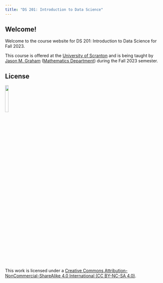 ```yaml
---
title: "DS 201: Introduction to Data Science"
---
```


## Welcome!

Welcome to the course website for DS 201: Introduction to Data Science for Fall 2023.

This course is offered at the [University of Scranton](https://www.scranton.edu/) and is being taught by [Jason M. Graham](https://sites.google.com/site/jasonmgrahamus/) ([Mathematics Department](https://www.scranton.edu/academics/cas/math/index.shtml)) during the Fall 2023 semester.




## License

[![](http://mirrors.creativecommons.org/presskit/buttons/88x31/png/by-nc-sa.png?raw=1){fig-align="left" width=15%}](https://creativecommons.org/licenses/by-nc-sa/4.0/legalcode)

This work is licensed under a [Creative Commons Attribution-NonCommercial-ShareAlike 4.0 International (CC BY-NC-SA 4.0)](https://creativecommons.org/licenses/by-nc-sa/4.0/).


